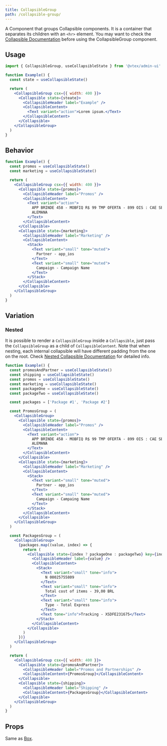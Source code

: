 ```yaml
---
title: CollapsibleGroup
path: /collapsible-group/
---
```


A Component that groups Collapsible components. It is a container that separates its children with an `<hr>` element.
You may want to check the [Collapsible Documentation](collapsible/) before using the CollapsibleGroup component.

## Usage

```jsx isStatic
import { CollapsibleGroup, useCollapsibleState } from '@vtex/admin-ui'

function Example() {
  const state = useCollapsibleState()

  return (
    <CollapsibleGroup csx={{ width: 400 }}>
      <Collapsible state={steate}>
        <CollapsibleHeader label="Example" />
        <CollapsibleContent>
          <Text variant="action">Lorem ipsum.</Text>
        </CollapsibleContent>
      </Collapsible>
    </CollapsibleGroup>
  )
}
```

## Behavior

```jsx live
function Example() {
  const promos = useCollapsibleState()
  const marketing = useCollapsibleState()

  return (
    <CollapsibleGroup csx={{ width: 400 }}>
      <Collapsible state={promos}>
        <CollapsibleHeader label="Promos" />
        <CollapsibleContent>
          <Text variant="action">
            APP BRINDE 458 - MOBFIQ R$ 99 TMP OFERTA - 899 OIS : CAE SEMANA -
            ALEMANA
          </Text>
        </CollapsibleContent>
      </Collapsible>
      <Collapsible state={marketing}>
        <CollapsibleHeader label="Marketing" />
        <CollapsibleContent>
          <Stack>
            <Text variant="small" tone="muted">
              Partner - app_ios
            </Text>
            <Text variant="small" tone="muted">
              Campaign - Campaign Name
            </Text>
          </Stack>
        </CollapsibleContent>
      </Collapsible>
    </CollapsibleGroup>
  )
}
```

## Variation

### Nested

It is possible to render a `CollapsibleGroup` inside a `Collapsible`, just pass the `CollapsibleGroup` as a child of `CollapsibleContent`. Note that when nesting, each internal collapsible will have different padding from the one on the root. Check [Nested Collapsible Documentation](collapsible/#nested) for detailed info.

```jsx live
function Example() {
  const promosAndPartner = useCollapsibleState()
  const shipping = useCollapsibleState()
  const promos = useCollapsibleState()
  const marketing = useCollapsibleState()
  const packageOne = useCollapsibleState()
  const packageTwo = useCollapsibleState()

  const packages = ['Package #1', 'Package #2']

  const PromosGroup = (
    <CollapsibleGroup>
      <Collapsible state={promos}>
        <CollapsibleHeader label="Promos" />
        <CollapsibleContent>
          <Text variant="action">
            APP BRINDE 458 - MOBFIQ R$ 99 TMP OFERTA - 899 OIS : CAE SEMANA -
            ALEMANA
          </Text>
        </CollapsibleContent>
      </Collapsible>
      <Collapsible state={marketing}>
        <CollapsibleHeader label="Marketing" />
        <CollapsibleContent>
          <Stack>
            <Text variant="small" tone="muted">
              Partner - app_ios
            </Text>
            <Text variant="small" tone="muted">
              Campaign - Campaing Name
            </Text>
          </Stack>
        </CollapsibleContent>
      </Collapsible>
    </CollapsibleGroup>
  )

  const PackagesGroup = (
    <CollapsibleGroup>
      {packages.map((value, index) => {
        return (
          <Collapsible state={index ? packageOne : packageTwo} key={index}>
            <CollapsibleHeader label={value} />
            <CollapsibleContent>
              <Stack>
                <Text variant="small" tone="info">
                  N 00025755809
                </Text>
                <Text variant="small" tone="info">
                  Total cost of items - 39,00 BRL
                </Text>
                <Text variant="small" tone="info">
                  Type - Total Express
                </Text>
                <Text tone="info">Tracking - XSDFE231675</Text>
              </Stack>
            </CollapsibleContent>
          </Collapsible>
        )
      })}
    </CollapsibleGroup>
  )

  return (
    <CollapsibleGroup csx={{ width: 400 }}>
      <Collapsible state={promosAndPartner}>
        <CollapsibleHeader label="Promos and Partnerships" />
        <CollapsibleContent>{PromosGroup}</CollapsibleContent>
      </Collapsible>
      <Collapsible state={shipping}>
        <CollapsibleHeader label="Shipping" />
        <CollapsibleContent>{PackagesGroup}</CollapsibleContent>
      </Collapsible>
    </CollapsibleGroup>
  )
}
```

## Props

Same as [Box](box/).
